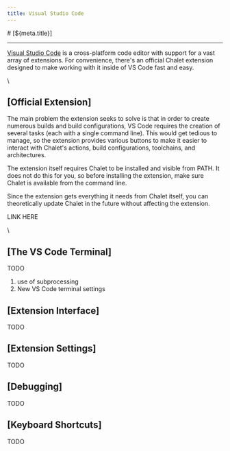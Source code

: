 ```yaml
---
title: Visual Studio Code
---
```


<PageCategory id="ides" />
# [${meta.title}]

---

[Visual Studio Code](https://code.visualstudio.com/) is a cross-platform code editor with support for a vast array of extensions. For convenience, there's an official Chalet extension designed to make working with it inside of VS Code fast and easy.

\\

## [Official Extension]

The main problem the extension seeks to solve is that in order to create numerous builds and build configurations, VS Code requires the creation of several tasks (each with a single command line). This would get tedious to manage, so the extension provides various buttons to make it easier to interact with Chalet's actions, build configurations, toolchains, and architectures. 

The extension itself requires Chalet to be installed and visible from PATH. It does not do this for you, so before installing the extension, make sure Chalet is available from the command line.

Since the extension gets everything it needs from Chalet itself, you can theoretically update Chalet in the future without affecting the extension.

LINK HERE

\\

## [The VS Code Terminal]

TODO

1. use of subprocessing
2. New VS Code terminal settings


## [Extension Interface]

TODO

## [Extension Settings]

TODO

## [Debugging]

TODO

## [Keyboard Shortcuts]

TODO

<!-- nav:/integrations/integration-development: -->

